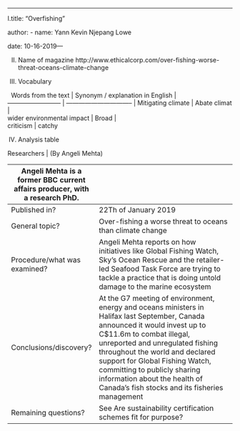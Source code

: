---
I.title: "Overfishing"

author:
  - name: Yann Kevin Njepang Lowe
  
date: 10-16-2019---

II. Name of magazine
http://www.ethicalcorp.com/over-fishing-worse-threat-oceans-climate-change 

III. Vocabulary 

|   Words from the text      | Synonym / explanation in English |
| -------------------------- | -------------------------------- | Mitigating climate         | Abate climat                     |
| wider environmental impact | Broad                            |
| criticism                  | catchy

IV. Analysis table

| Researchers                  | (By Angeli Mehta)

Angeli Mehta is a former BBC current affairs producer, with a research PhD.                                                                                                                                                                                                                                                                                      |
| ---------------------------- | ----------------------------------------------------------------------------------------------------------------------------------------------------------------------------------------------------------------------------------------------------------------------------------------------------------------------------------------------------------------------------------- |
| Published in?                | 22Th of January 2019                                                                                                                                                                                                                                                                                                                                                              |
| General topic?               | Over-fishing a worse threat to oceans than climate change                                                                                                                                                                                                                                                                                                                           |
| Procedure/what was examined? | Angeli Mehta reports on how initiatives like Global Fishing Watch, Sky’s Ocean Rescue and the retailer-led Seafood Task Force are trying to tackle a practice that is doing untold damage to the marine ecosystem                                                                                                                                                                   |
| Conclusions/discovery?       | At the G7 meeting of environment, energy and oceans ministers in Halifax last September, Canada announced it would invest up to C$11.6m to combat illegal, unreported and unregulated fishing throughout the world and declared support for Global Fishing Watch, committing to publicly sharing information about the health of Canada’s fish stocks and its fisheries management  |
| Remaining questions?         | See Are sustainability certification schemes fit for purpose?                                                                                                                                                                                                                                                                                                                       |








